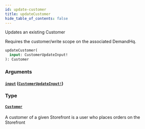 ```yaml
---
id: update-customer
title: updateCustomer
hide_table_of_contents: false
---
```



Updates an existing Customer

Requires the customer/write scope on the associated DemandHq.

```graphql
updateCustomer(
  input: CustomerUpdateInput!
): Customer
```


### Arguments

#### [`input`](#) ([`CustomerUpdateInput!`](/developers/demandhq-apis/demand-api/graphql/reference/inputs/customer-update-input))




### Type

#### [`Customer`](/developers/demandhq-apis/demand-api/graphql/reference/objects/customer)

A customer of a given Storefront is a user who places orders on the Storefront




